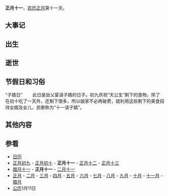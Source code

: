 {{Lunar01Calendar}}
'''正月十一'''，[[农历|农历]][[正月|正月]]第十一天。

==大事记==

==出生==

==逝世==

==节假日和习俗==
“子婿日” 
　　此日是岳父宴请子婿的日子。初九庆祝“天公生”剩下的食物，除了在初十吃了一天外，还剩下很多，所以娘家不必再破费，就利用这些剩下的美食招待女婿及女儿，民歌称为“十一请子婿”。

==其他内容==

==参看==
*[[历史上的今天|日历]]
*[[正月初九|正月初九]] - [[正月初十|正月初十]] - '''正月十一''' - [[正月十二|正月十二]] - [[正月十三|正月十三]]
*[[腊月十一|腊月十一]] - '''正月十一''' - [[二月十一|二月十一]]
*[[正月|正月]] - [[二月_(农历)|二月]] - [[三月_(农历)|三月]] - [[四月_(农历)|四月]] - [[五月_(农历)|五月]] - [[六月_(农历)|六月]] - [[七月_(农历)|七月]] - [[八月_(农历)|八月]] - [[九月_(农历)|九月]] - [[十月_(农历)|十月]] - [[十一月_(农历)|十一月]] - [[腊月|腊月]]
*[[公历|公历]]1月11日